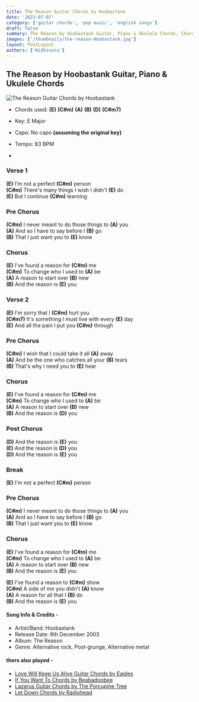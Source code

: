 ```yaml
---
title: The Reason Guitar Chords by Hoobastank
date: '2023-07-07'
category: ['guitar chords', 'pop music', 'english songs']
draft: false
summary: The Reason by Hoobastank Guitar, Piano & Ukulele Chords, Chords used - (E) (C#m) (A) (B) (D) (C#m7) Capo - No capo , Key - E Major
images: ['/thumbnails/the-reason-Hoobastank.jpg']
layout: PostLayout
authors: ['Nidhivora']
---
```


## The Reason by Hoobastank Guitar, Piano & Ukulele Chords

![The Reason Guitar Chords by Hoobastank](/thumbnails/the-reason-Hoobastank.jpg)

- Chords used: **(E)** **(C#m)** **(A)** **(B)** **(D)** **(C#m7)**
- Key: E Major
- Capo: No capo **(assuming the original key)**
- Tempo: 83 BPM

-

### Verse 1

**(E)** I'm not a perfect **(C#m)** person\
**(C#m)** There's many things I wish I didn't **(E)** do\
**(E)** But I continue **(C#m)** learning

### Pre Chorus

**(C#m)** I never meant to do those things to **(A)** you\
**(A)** And so I have to say before I **(B)** go\
**(B)** That I just want you to **(E)** know

### Chorus

**(E)** I've found a reason for **(C#m)** me\
**(C#m)** To change who I used to **(A)** be\
**(A)** A reason to start over **(B)** new\
**(B)** And the reason is **(E)** you

### Verse 2

**(E)** I'm sorry that I **(C#m)** hurt you\
**(C#m7)** It's something I must live with every **(E)** day\
**(E)** And all the pain I put you **(C#m)** through

### Pre Chorus

**(C#m)** I wish that I could take it all **(A)** away\
**(A)** And be the one who catches all your **(B)** tears\
**(B)** That's why I need you to **(E)** hear

### Chorus

**(E)** I've found a reason for **(C#m)** me\
**(C#m)** To change who I used to **(A)** be\
**(A)** A reason to start over **(B)** new\
**(B)** And the reason is **(D)** you

### Post Chorus

**(D)** And the reason is **(E)** you\
**(E)** And the reason is **(D)** you\
**(D)** And the reason is **(E)** you

### Break

**(E)** I'm not a perfect **(C#m)** person

### Pre Chorus

**(C#m)** I never meant to do those things to **(A)** you\
**(A)** And so I have to say before I **(B)** go\
**(B)** That I just want you to **(E)** know

### Chorus

**(E)** I've found a reason for **(C#m)** me\
**(C#m)** To change who I used to **(A)** be\
**(A)** A reason to start over **(B)** new\
**(B)** And the reason is **(E)** you

**(E)** I've found a reason to **(C#m)** show\
**(C#m)** A side of me you didn't **(A)** know\
**(A)** A reason for all that I **(B)** do\
**(B)** And the reason is **(E)** you

#### Song Info & Credits -

- Artist/Band: Hoobastank
- Release Date: 9th December 2003
- Album: The Reason
- Genre: Alternative rock, Post-grunge, Alternative metal

#### thers also played -

- [Love Will Keep Us Alive Guitar Chords by Eagles](https://www.chordsco.com/chords/love-will-keep-us-alive-guitar-chords-by-eagles-chordsco)
- [If You Want To Chords by Beabadoobee](https://www.chordsco.com/chords/if-you-want-to-chords-by-beabadoobee)
- [Lazarus Guitar Chords by The Porcupine Tree](https://www.chordsco.com/chords/lazarus-guitar-chords-by-the-porcupine-tree)
- [Let Down Chords by Radiohead](https://www.chordsco.com/chords/let-down-chords-by-radiohead)
